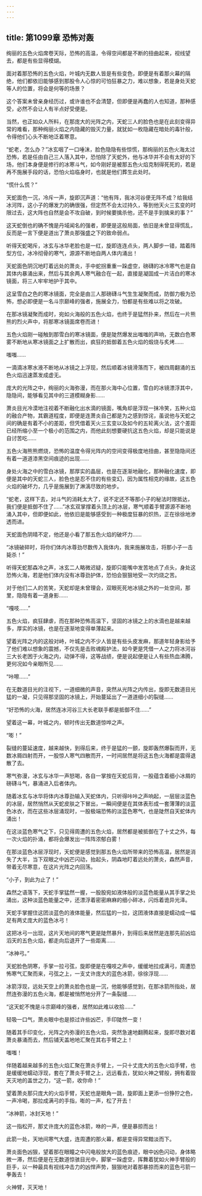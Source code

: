```yaml
---
---
---
```

title: 第1099章 恐怖对轰
---



绚丽的五色火焰席卷天际，恐怖的高温，令得空间都是不断的扭曲起来，视线望去，都是有些显得模煳。

面对着那恐怖的五色火焰，叶城内无数人皆是有些变色，即便是有着那火幕的隔绝，他们都依旧能够感到那股令人心惊的可怕狂暴之力，难以想象，若是身处天蛇等人的位置，将会是何等的场景？

这个答案未曾亲身经历过，或许谁也不会清楚，但即便是再蠢的人也知道，那种感受，必然不会让人有半点好受便是。

当然，也正如众人所料，在那庞大的光阵之内，天蛇三人的脸色也是在此刻变得异常的难看，那种绚丽火焰之内隐藏的毁灭力量，就犹如一枚隐藏在暗处的毒针般，令得他们心头不断地泛着寒意。

“蛇老，怎么办？”冰玄咽了一口唾沫，脸色隐隐有些惊慌，那绚丽的五色火海太过恐怖，若是任由自己三人落入其中，恐怕除了天蛇外，他与冰华并不会有太好的下场，他们本身便是修行的冰寒斗气，如今刚好是被那五色火焰克制得死死的，若是再不施展手段的话，恐怕火焰临身时，也就是他们葬生此处时。

“慌什么慌？”

天蛇面色一沉，冷斥一声，旋即沉声道：“他有阵，我冰河谷便无阵不成？给我结冰河阵，这小子的爆发力的确很强，但定然不会太过持久，等到他天火三玄变的时限过去，这大阵也自然是会不攻自破，到时候要擒杀他，还不是手到擒来的事？”

这天蛇倒也的确不愧是丹域闻名的强者，即便是这般局面，依旧是未曾显得慌乱，反而是一言下便是道出了萧炎那强盛之下的致命弱点。

听得天蛇喝斥，冰玄与冰华老脸也是一红，旋即连连点头，两人脚步一错，踏着阵型方位，冰冷彻骨的寒气，源源不断地自两人体内涌出！

天蛇面色阴沉地盯着远处的萧炎，手中蛇拐重重一跺虚空，磅礴的冰冷寒气也是自其体内暴涌出来，然后与其余两人寒气融合在一起，直接是凝固成一片洁白的寒冰镜面，将三人牢牢地护于其中。

这呈雪白之色的寒冰镜面，完全是由三人那磅礴斗气生生凝聚而成，防御力极为恐怖，想必即便是一名斗宗巅峰的强者，施展全力，怕都是有些难以将之攻破。

在那冰镜凝聚而成时，宛如火海般的五色火焰，也终于是猛然扑来，然后在一片熊熊的烈火声中，将那寒冰镜面席卷而进！

五色火焰刚一碰触到那雪白的寒冰镜面，便是陡然爆发出嗤嗤的声响，无数白色寒雾不断地从寒冰镜面之上扩散而出，疯狂的抵御着五色火焰的煅烧与炙烤……

嗤嗤……

一滴滴冰寒水液不断地从冰镜之上浮现，然后顺着冰镜滑落而下，被四周翻涌的五色火焰迅速蒸发成虚无。

庞大的光阵之中，绚丽的火海弥漫，而在那火海中心位置，雪白的冰镜漂浮其中，隐隐间，能够看见其中的三道模糊身影……

萧炎目光冷漠地注视着不断融化出水滴的镜面，嘴角却是浮现一抹冷笑，五种火焰的融合产物，其霸道程度，即便是连萧炎自己都是为之感到惊诧，虽说他与天蛇之间的确是有着不小的差距，但凭借着天火三玄变以及如今的五轮离火法，这个差距已经所缩小至一个极小的范围之内，而他此刻想要硬抗这五色火焰，却是只能说是自讨苦吃……

五色火海熊熊燃烧，恐怖的温度令得光阵内的空间变得极度地扭曲，甚至隐隐间还有着一道道漆黑空间痕迹的出现……

身处火海之中的雪白冰镜，那厚实的晶层，也是在逐渐地融化，那种融化速度，即便是其中的天蛇三人，脸色也是忍不住的有些变幻，因为属性相克的缘故，这五色火焰的破坏力，几乎是施展到了淋漓尽致的地步。

“蛇老，这样下去，对斗气的消耗太大了，说不定还不等那小子的秘法时限抵达，我们便是抵御不住了……”冰玄双掌撑着头顶上的冰层，寒气顺着手臂源源不断地涌入其中，但即便如此，他依旧是能够感受到一种极度狂暴的炽热，正在徐徐地渗透而进。

天蛇面色阴晴不定，他还是小看了那五色火焰的破坏力……

“冰镜破碎时，将你们体内冰尊劲尽数传入我体内，我来施展攻击，将那小子一击毙杀！”

听得天蛇那森冷之声，冰玄二人略微迟疑，旋即只能嘴中发苦地点了点头，身处这恐怖火海，若是他们体内没有冰尊劲护体，恐怕会狠狠地受一次灼烧之苦。

对于他们二人的苦笑，天蛇却是未曾理会，双眼死死地冰镜之外的一处空间，那里，隐隐有着一道身影……

“嘎吱……”

五色火焰，疯狂肆虐，而在那种恐怖高温下，坚固的冰镜之上的水滴也是越来越多，厚实的冰镜，也是在逐渐地变得单薄起来。

望着光阵之内的这般对峙，叶城之内不少人皆是有些头皮发麻，那道年轻身影给予了他们难以想象的震撼，不仅先是击败魂殿护法，如今更是凭借一人之力将冰河谷三大长老困于火海之内，动弹不得，这等战绩，便是说起便是让人有些热血沸腾，更何况如今亲眼所见……

“咔嚓……”

在无数道目光的注视下，一道细微的声音，突然从光阵之内传出，旋即无数道目光猛的一凝，只见得那坚固的冰镜上，开始蔓延出了一道道细小的裂缝……

“好恐怖的火海，居然连冰河谷三大长老联手都是抵御不住……”

望着这一幕，叶城之内，顿时传出无数道惊哗之声。

“嘭！”

裂缝的蔓延速度，越来越快，到得后来，终于是猛的一颤，旋即轰然爆裂而开，无数冰屑四射而开，一股惊人寒气四散而开，一时间居然是将这五色火海都是震得退散了去。

寒气弥漫，冰玄与冰华一声怒喝，各自一掌按在天蛇后背，一股蕴含着细小冰屑的磅礴斗气，暴涌进入后者体内。

随着冰玄与冰华将体内冰尊劲输入天蛇体内，只听得咔咔之声响起，一层层淡蓝色的冰层，居然悄然从天蛇皮肤之下冒出，一瞬间便是在其体表形成一套薄薄的淡蓝色冰衣，而在这些冰层涌现时，一股极端恐怖的淡蓝色寒气，也是陡然自天蛇体内涌出！

在这淡蓝色寒气之下，只见得周遭的五色火焰，居然都是被抵御在了十丈之外，每一次火焰的扑涌，都将会爆发出一阵阵浓郁白雾！

在那淡蓝色冰层浮现时，天蛇便是感觉到那五色火焰所带来的恐怖高温，居然是消失了大半，当下双眼之中凶芒闪动，抬起头，阴森地盯着远处的萧炎，森然声音，带着无尽寒意，在这片光阵之内回荡。

“小子，到此为止了！”

森然之语落下，天蛇手掌猛然一握，一股股宛如液体般的淡蓝色能量从其手掌之处涌出，这种淡蓝色能量之中，还漂浮着密密麻麻的细小碎冰，闪烁着诡异光泽。

天蛇手掌握住这团淡蓝色的液体能量，然后猛的一拉，这团液体直接是蠕动成一幅足有两丈庞大的蓝色冰弓！

这把冰弓一出现，这片天地间的寒气更是陡然暴升，到得后来居然是连那先前凶焰滔天的五色火焰，都走向后退开了一些距离……

“冰神弓。”

天蛇脸色阴寒，手掌一拉弓弦，旋即便是在嘎吱之声中，缓缓地拉成满弓，周遭恐怖寒气汇聚而来，弓弦之上，一支丈许庞大的蓝色冰箭，徐徐浮现……

冰箭浮现，远处天空上的萧炎脸色也是一沉，他能够感觉到，在那冰箭所指处，居然连弥漫的五色火海，都是被悄然地分开了一条裂缝……

“这天蛇不愧是斗宗巅峰的强者，居然如此难以收拾……”

轻吸一口气，萧炎眼中也是掠过许些凶芒，手印陡然一变！

随着其手印变化，光阵之内弥漫的五色火焰，突然急速地翻腾起来，旋即尽数对着萧炎暴涌而去，然后铺天盖地地汇聚在其右手臂之上！

嗤嗤！

伴随着越来越多的五色火焰汇聚在萧炎手臂上，一只十丈庞大的五色火焰手臂，也是缓缓地蠕动浮现，套在了萧炎手臂之上，远远看去，犹如火神之臂般，拥有着毁天灭地的盖世之力，“这一箭，收你命！”

望着萧炎那只庞大的火焰手臂，天蛇也是眼角一跳，旋即面上更添一份狰狞之色，一声冷喝，那拉成满弓的手指，嘭的一声，松了开去！

“冰神箭，冰封天地！”

这一指松开，那丈许庞大的蓝色冰箭，咻的一声，便是暴掠而出！

此箭一处，天地间寒气大盛，连周遭的那火幕，都是变得异常黯淡而下。

萧炎面色凶狠，望着那在眼瞳之中闪电般放大的蓝色痕迹，眼中凶色闪动，身体略微一滞，然后便是在无数道惊骇目光中，脚掌一跺虚空，挥舞着犹如火神手臂般的巨手，以一种最具有视线冲击力的凶悍声势，狠狠地对着那暴掠而来的蓝色弓箭一拳轰去！

火神臂，灭天地！